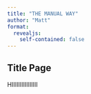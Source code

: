 ```yaml
---
title: "THE MANUAL WAY"
author: "Matt"
format: 
  revealjs:
    self-contained: false
---
```


## Title Page

HIIIIIIIIIIIIIIII
